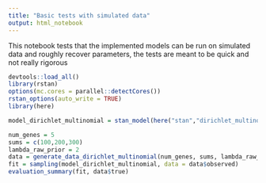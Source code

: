 ---
title: "Basic tests with simulated data"
output: html_notebook
---

This notebook tests that the implemented models can be run on simulated data and roughly recover parameters, the tests are meant to be quick and not really rigorous 

```{r setup}
devtools::load_all()
library(rstan)
options(mc.cores = parallel::detectCores())
rstan_options(auto_write = TRUE)
library(here)
```

```{r compile_models}
model_dirichlet_multinomial = stan_model(here("stan","dirichlet_multinomial.stan"))

```


```{r}
num_genes = 5
sums = c(100,200,300)
lambda_raw_prior = 2 
data = generate_data_dirichlet_multinomial(num_genes, sums, lambda_raw_prior)
fit = sampling(model_dirichlet_multinomial, data = data$observed)
evaluation_summary(fit, data$true)
```

